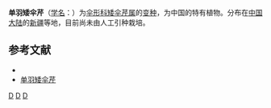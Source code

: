{{NoteTA|G1=LS}}
{{Infraspeciesbox
| genus = Chamaesciadium
| species = acaule
| species_link = 矮伞芹
| varietas = simplex
| authority = Shan et Pu.
}}

'''单羽矮伞芹'''（[[学名|学名]]：{{lang|la|''Chamaesciadium acaule'' var. ''simplex''}}）为[[伞形科|伞形科]][[矮伞芹属|矮伞芹属]]的[[变种|变种]]，为中国的特有植物。分布在[[中国大陆|中国大陆]]的[[新疆|新疆]]等地，目前尚未由人工引种栽培。

== 参考文献 ==
<div class="references-small">
* {{cite web| url =http://www.bioinfo.cn/db05/KmzwSpecies.php?action=view&id=22717| title =单羽矮伞芹| work =《中国高等植物数据库全库》| publisher =中国科学院微生物研究所| author =昆明植物研究所| accessdate =2009-02-25| deadurl =yes| archiveurl =https://web.archive.org/web/20160305060435/http://www.bioinfo.cn/db05/KmzwSpecies.php?action=view&id=22717| archivedate =2016-03-05}}
* [http://www.zhiwutong.com/latin/Umbelliferae/Chamaesciadium-acaule-M-B-de-Boiss-var-simplex-Shan-et-Pu.htm 单羽矮伞芹]
</div>
{{Taxonbar|from=Q10906339}}

[[Category:矮伞芹属|D]]
[[Category:中国特有植物|D]]
[[Category:新疆植物|D]]


{{Apiales-stub}}